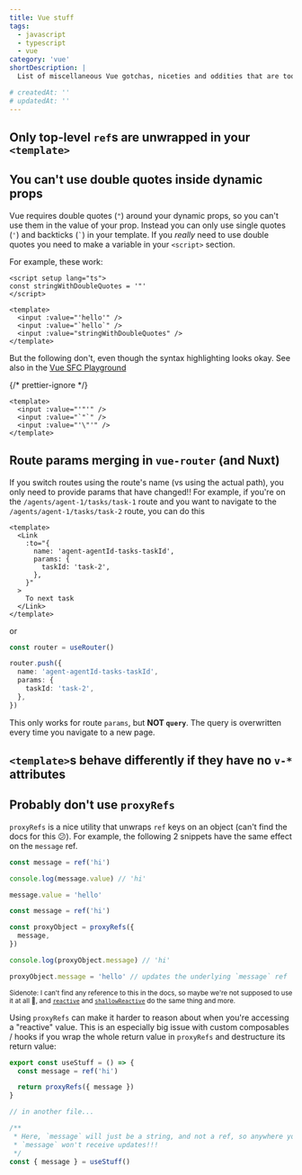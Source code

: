 ```yaml
---
title: Vue stuff
tags:
  - javascript
  - typescript
  - vue
category: 'vue'
shortDescription: |
  List of miscellaneous Vue gotchas, niceties and oddities that are too small for their own blog posts.

# createdAt: ''
# updatedAt: ''
---
```


## Only top-level `ref`s are unwrapped in your `<template>`

## You can't use double quotes inside dynamic props

Vue requires double quotes (`"`) around your dynamic props, so you can't use
them in the value of your prop. Instead you can only use single quotes (`'`) and
backticks (<code>&#96;</code>) in your template. If you _really_ need to use
double quotes you need to make a variable in your `<script>` section.

For example, these work:

```vue
<script setup lang="ts">
const stringWithDoubleQuotes = '"'
</script>

<template>
  <input :value="'hello'" />
  <input :value="`hello`" />
  <input :value="stringWithDoubleQuotes" />
</template>
```

But the following don't, even though the syntax highlighting looks okay. See
also in the
[Vue SFC Playground](https://play.vuejs.org/#eNp9kT9vwjAQxb+KdQsLCkM7RWmltmJoh7ZqO97QKBzB4NiWfQ6RUL47thF/BkC6wXq/d753uh28WFv0gaCEiqmzqmZ6Ri1EJbUNLMq+VoGeECa5xOwq/M91A04Qz73V7GIKTIF9Y/RStsXaGx1D7NIPCI3prFTkvixLoz1CKTJJrFbKbD+yxi7Q9Kg3K2o2V/S1H5KG8O3Ik+sJ4cS4di3xAc9/P2mI7xPszCKo6L4Df8gbFVLGg+016EWMfeHLad87axxL3f75+cCk/XGpFDQ5x+xHiJd4u7P6Oe5D8Zj7UI8w7gE8LJFv)

{/* prettier-ignore */}
```vue
<template>
  <input :value="'"'" />
  <input :value="`"`" />
  <input :value="'\"'" />
</template>
```

## Route params merging in `vue-router` (and Nuxt)

If you switch routes using the route's name (vs using the actual path), you only
need to provide params that have changed!! For example, if you're on the
`/agents/agent-1/tasks/task-1` route and you want to navigate to the
`/agents/agent-1/tasks/task-2` route, you can do this

```vue
<template>
  <Link
    :to="{
      name: 'agent-agentId-tasks-taskId',
      params: {
        taskId: 'task-2',
      },
    }"
  >
    To next task
  </Link>
</template>
```

or

```ts
const router = useRouter()

router.push({
  name: 'agent-agentId-tasks-taskId',
  params: {
    taskId: 'task-2',
  },
})
```

<Note variant="warning">

This only works for route `params`, but **NOT `query`**. The query is
overwritten every time you navigate to a new page.

</Note>

## `<template>`s behave differently if they have no `v-*` attributes

## Probably don't use `proxyRefs`

<Collapse summary="What is proxyRefs?">

`proxyRefs` is a nice utility that unwraps `ref` keys on an object (can't find
the docs for this 😕). For example, the following 2 snippets have the same
effect on the `message` ref.

```ts title="Without proxyRefs"
const message = ref('hi')

console.log(message.value) // 'hi'

message.value = 'hello'
```

```ts title="With proxyRefs"
const message = ref('hi')

const proxyObject = proxyRefs({
  message,
})

console.log(proxyObject.message) // 'hi'

proxyObject.message = 'hello' // updates the underlying `message` ref
```

<small>

Sidenote: I can't find any reference to this in the docs, so maybe we're not
supposed to use it at all 🤷, and
[`reactive`](https://vuejs.org/api/reactivity-core.html#reactive) and
[`shallowReactive`](https://vuejs.org/api/reactivity-advanced.html#shallowreactive)
do the same thing and more.

</small>

</Collapse>

Using `proxyRefs` can make it harder to reason about when you're accessing a
"reactive" value. This is an especially big issue with custom composables /
hooks if you wrap the whole return value in `proxyRefs` and destructure its
return value:

```ts
export const useStuff = () => {
  const message = ref('hi')

  return proxyRefs({ message })
}

// in another file...

/**
 * Here, `message` will just be a string, and not a ref, so anywhere you use
 * `message` won't receive updates!!!
 */
const { message } = useStuff()
```
